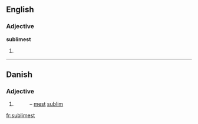==English==

===Adjective===
'''sublimest'''

# {{superlative of|sublime}}

----

==Danish==

===Adjective===
{{head|da|adjective form}}

# {{form of|superlative singular indefinite|sublim|lang=da}}
#:– [[mest]] [[sublim]]

[[fr:sublimest]]